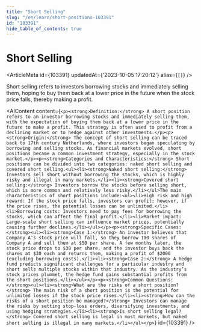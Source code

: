 ```yaml
---
title: "Short Selling"
slug: "/en/learn/short-positions-103391"
id: "103391"
hide_table_of_contents: true
---
```



# Short Selling

<ArticleMeta id={103391} updatedAt={'2023-10-05 17:20:12'} alias={`[]`} />
<div className='border-solid border-b border-t-0 my-4 border-[var(--ifm-color-gray-300)]' />

Short selling refers to investors borrowing stocks and immediately selling them, hoping to buy them back at a lower price in the future when the stock price falls, thereby making a profit.

<AIContent content={`<p><strong>Definition:</strong> A short position refers to an investor borrowing stocks and immediately selling them, with the expectation of buying them back at a lower price in the future to make a profit. This strategy is often used to profit from a declining market or to hedge against other investments.</p><p><strong>Origin:</strong> The concept of short selling can be traced back to 17th century Netherlands, where investors began speculating by borrowing and selling stocks. As financial markets evolved, short positions became a common investment strategy, especially in the stock market.</p><p><strong>Categories and Characteristics:</strong> Short positions can be divided into two categories: naked short selling and covered short selling.<ul><li><strong>Naked short selling:</strong> Investors sell short without borrowing the stocks, which is highly risky and illegal in many markets.</li><li><strong>Covered short selling:</strong> Investors borrow the stocks before selling short, which is more common and relatively less risky.</li></ul>The main characteristics of short positions include:<ul><li>High risk and high reward: If the stock price falls, investors can profit; however, if the price rises, the potential losses can be unlimited.</li><li>Borrowing costs: Investors need to pay fees for borrowing the stocks, which can affect the final profit.</li><li>Market impact: Large-scale short selling can influence market prices, potentially causing further declines.</li></ul></p><p><strong>Specific Cases:</strong><ul><li><strong>Case 1:</strong> An investor believes that Company A's stock price will fall, so they borrow 100 shares of Company A and sell them at $50 per share. A few months later, the stock price drops to $30 per share, and the investor buys back the shares at $30 each and returns them, making a profit of $2000 (excluding borrowing costs).</li><li><strong>Case 2:</strong> A hedge fund predicts significant challenges for a particular industry and short sells multiple stocks within that industry. As the industry’s stock prices plummet, the hedge fund gains substantial profits from the short positions.</li></ul></p><p><strong>Common Questions:</strong><ul><li><strong>What are the risks of a short position?</strong> The main risk of a short position is the potential for unlimited losses if the stock price rises.</li><li><strong>How can the risks of a short position be managed?</strong> Investors can manage the risks by setting stop-loss orders, diversifying investments, and using hedging strategies.</li><li><strong>Is short selling legal?</strong> Covered short selling is legal in most markets, but naked short selling is illegal in many markets.</li></ul></p>`} id={103391} />
